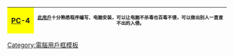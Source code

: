 {| cellspacing="0" style="width: 238px; background: #ffff99; border: solid #ffff00 1px; margin: 1px; float: left;"
|-
! style="width:45px;height:45px;background:#ffff00;font-size:12pt" lang="en" | <div class="center">[[个人电脑|PC]]-4</div>
| style="font-size:8pt;padding:4pt;line-height:1.25em" lang="zh" dir="ltr" | [[:Category:精于电脑技术的维基人|此用戶]]十分熟悉程序编写、电脑安装，可以让电脑不杀毒也百毒不侵，可以做出别人一直查不出的入侵。
|}
<includeonly>[[Category:精于电脑技术的维基人|{{BASEPAGENAME}}]]</includeonly>
<noinclude>[[Category:電腦用戶框模板]]</noinclude>